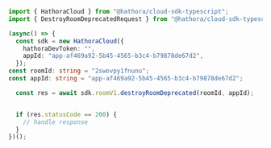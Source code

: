 ```typescript DestroyRoomDeprecated.ts
import { HathoraCloud } from "@hathora/cloud-sdk-typescript";
import { DestroyRoomDeprecatedRequest } from "@hathora/cloud-sdk-typescript/dist/sdk/models/operations";

(async() => {
  const sdk = new HathoraCloud({
    hathoraDevToken: "",
    appId: "app-af469a92-5b45-4565-b3c4-b79878de67d2",
  });
const roomId: string = "2swovpy1fnunu";
const appId: string = "app-af469a92-5b45-4565-b3c4-b79878de67d2";

  const res = await sdk.roomV1.destroyRoomDeprecated(roomId, appId);


  if (res.statusCode == 200) {
    // handle response
  }
})();
```
